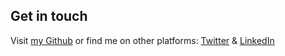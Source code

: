 ## Get in touch

Visit [my Github](https://github.com/kajun1337) or find me on other platforms: [Twitter](https://www.kajun1337.tech/50) & [LinkedIn](https://www.kajun1337.tech/50)
